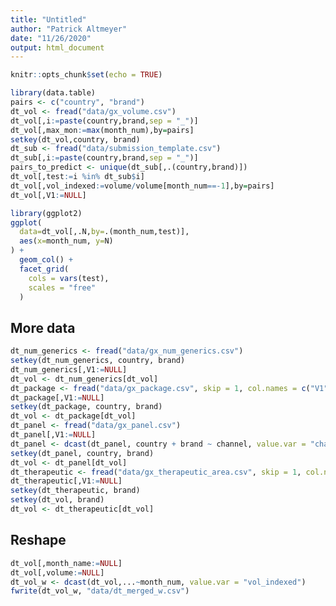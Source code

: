 ```yaml
---
title: "Untitled"
author: "Patrick Altmeyer"
date: "11/26/2020"
output: html_document
---
```


```r
knitr::opts_chunk$set(echo = TRUE)
```

```r
library(data.table)
pairs <- c("country", "brand")
dt_vol <- fread("data/gx_volume.csv")
dt_vol[,i:=paste(country,brand,sep = "_")]
dt_vol[,max_mon:=max(month_num),by=pairs]
setkey(dt_vol,country, brand)
dt_sub <- fread("data/submission_template.csv")
dt_sub[,i:=paste(country,brand,sep = "_")]
pairs_to_predict <- unique(dt_sub[,.(country,brand)])
dt_vol[,test:=i %in% dt_sub$i]
dt_vol[,vol_indexed:=volume/volume[month_num==-1],by=pairs]
dt_vol[,V1:=NULL]
```

```r
library(ggplot2)
ggplot(
  data=dt_vol[,.N,by=.(month_num,test)],
  aes(x=month_num, y=N)
) +
  geom_col() +
  facet_grid(
    cols = vars(test),
    scales = "free"
  )
```

## More data

```r
dt_num_generics <- fread("data/gx_num_generics.csv")
setkey(dt_num_generics, country, brand)
dt_num_generics[,V1:=NULL]
dt_vol <- dt_num_generics[dt_vol]
dt_package <- fread("data/gx_package.csv", skip = 1, col.names = c("V1", "country", "brand", "package"))
dt_package[,V1:=NULL]
setkey(dt_package, country, brand)
dt_vol <- dt_package[dt_vol]
dt_panel <- fread("data/gx_panel.csv")
dt_panel[,V1:=NULL]
dt_panel <- dcast(dt_panel, country + brand ~ channel, value.var = "channel_rate")
setkey(dt_panel, country, brand)
dt_vol <- dt_panel[dt_vol]
dt_therapeutic <- fread("data/gx_therapeutic_area.csv", skip = 1, col.names = c("V1","brand", "therap"))
dt_therapeutic[,V1:=NULL]
setkey(dt_therapeutic, brand)
setkey(dt_vol, brand)
dt_vol <- dt_therapeutic[dt_vol]
```


## Reshape

```r
dt_vol[,month_name:=NULL]
dt_vol[,volume:=NULL]
dt_vol_w <- dcast(dt_vol,...~month_num, value.var = "vol_indexed")
fwrite(dt_vol_w, "data/dt_merged_w.csv")
```



